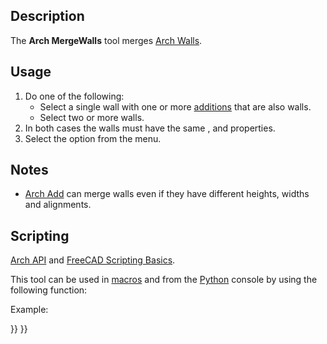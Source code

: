 <languages/>

{{Docnav
|[[Arch_CloseHoles|CloseHoles]]
|[[Arch_Check|Check]]
|[[BIM_Workbench|BIM]]
|IconL=Arch_CloseHoles.svg
|IconR=Arch_Check.svg
|IconC=Workbench_BIM.svg
}}

{{VeryImportantMessage|THIS COMMAND IS PART OF THE INTEGRATED [[BIM_Workbench|BIM WORKBENCH]] IN V1.0<br>
This page has been updated for that version.}}

{{GuiCommand
|Name=Arch MergeWalls
|MenuLocation=Utils → Merge Walls
|Workbenches=[[BIM_Workbench|BIM]]
|SeeAlso=[[Arch_Wall|Arch Wall]]
}}

==Description==

The '''Arch MergeWalls''' tool merges [[Arch_Wall|Arch Walls]].

==Usage== 

# Do one of the following:
#* Select a single wall with one or more [[Arch_Add|additions]] that are also walls.
#* Select two or more walls.
# In both cases the walls must have the same {{PropertyData|Height}}, {{PropertyData|Width}} and {{PropertyData|Align}} properties.
# Select the {{MenuCommand|Utils → [[Image:Arch_MergeWalls.svg|16px]] Merge Walls}} option from the menu.

==Notes==

* [[Arch_Add|Arch Add]] can merge walls even if they have different heights, widths and alignments.

== Scripting ==

{{Emphasis|See also:}} [[Arch_API|Arch API]] and [[FreeCAD_Scripting_Basics|FreeCAD Scripting Basics]].

This tool can be used in [[Macros|macros]] and from the [[Python|Python]] console by using the following function:

{{Code|code=
base = joinWalls(walls, delete=False)
}}

Example:

{{Code|code=
import FreeCAD, Draft, Arch

p1 = FreeCAD.Vector(0, 0, 0)
p2 = FreeCAD.Vector(2000, 0, 0)
baseline = Draft.makeLine(p1, p2)
Wall1 = Arch.makeWall(baseline, length=None, width=150, height=2000)
FreeCAD.ActiveDocument.recompute()

Wall2 = Arch.makeWall(None, length=2000, width=200, height=1000)
FreeCAD.ActiveDocument.recompute() 

base = Arch.joinWalls([Wall1, Wall2])
}}


{{Docnav
|[[Arch_CloseHoles|CloseHoles]]
|[[Arch_Check|Check]]
|[[BIM_Workbench|BIM]]
|IconL=Arch_CloseHoles.svg
|IconR=Arch_Check.svg
|IconC=Workbench_BIM.svg
}}

{{BIM_Tools_navi{{#translation:}}}}
{{Userdocnavi{{#translation:}}}}
